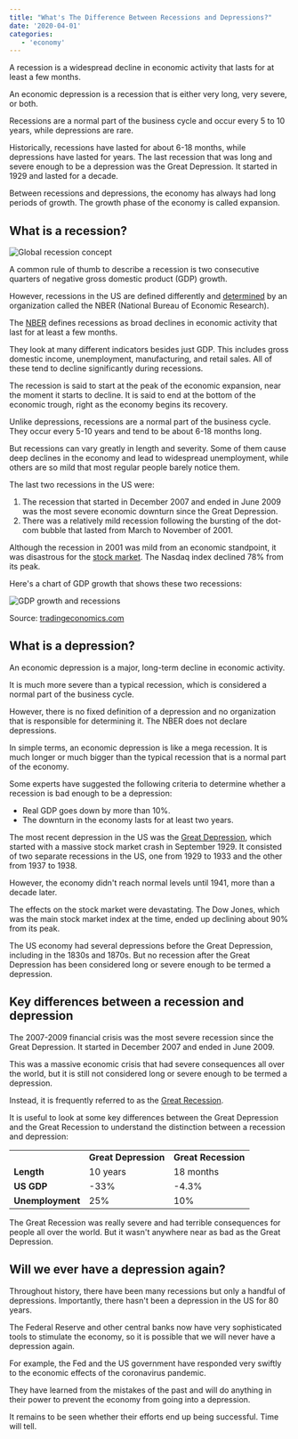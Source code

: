 ---
title: "What's The Difference Between Recessions and Depressions?"
date: '2020-04-01'
categories:
   - 'economy'
---

A recession is a widespread decline in economic activity that lasts for at least a few months.

An economic depression is a recession that is either very long, very severe, or both.

Recessions are a normal part of the business cycle and occur every 5 to 10 years, while depressions are rare.

Historically, recessions have lasted for about 6-18 months, while depressions have lasted for years. The last recession that was long and severe enough to be a depression was the Great Depression. It started in 1929 and lasted for a decade.

Between recessions and depressions, the economy has always had long periods of growth. The growth phase of the economy is called expansion.

## What is a recession?

![Global recession concept](https://stockanalysis.com/wp-content/uploads/2020/04/global-recession-concept-1024x538.jpg)

A common rule of thumb to describe a recession is two consecutive quarters of negative gross domestic product (GDP) growth.

However, recessions in the US are defined differently and [determined](/who-determines-recessions/) by an organization called the NBER (National Bureau of Economic Research).

The [NBER](https://www.nber.org/) defines recessions as broad declines in economic activity that last for at least a few months.

They look at many different indicators besides just GDP. This includes gross domestic income, unemployment, manufacturing, and retail sales. All of these tend to decline significantly during recessions.

The recession is said to start at the peak of the economic expansion, near the moment it starts to decline. It is said to end at the bottom of the economic trough, right as the economy begins its recovery.

Unlike depressions, recessions are a normal part of the business cycle. They occur every 5-10 years and tend to be about 6-18 months long.

But recessions can vary greatly in length and severity. Some of them cause deep declines in the economy and lead to widespread unemployment, while others are so mild that most regular people barely notice them.

The last two recessions in the US were:

1. The recession that started in December 2007 and ended in June 2009 was the most severe economic downturn since the Great Depression.
2. There was a relatively mild recession following the bursting of the dot-com bubble that lasted from March to November of 2001.

Although the recession in 2001 was mild from an economic standpoint, it was disastrous for the [stock market](/stock-market-hours/). The Nasdaq index declined 78% from its peak.

Here's a chart of GDP growth that shows these two recessions:

![GDP growth and recessions](https://stockanalysis.com/wp-content/uploads/2020/04/gdp-growth-and-recessions-1024x439.png)

Source: [tradingeconomics.com](https://tradingeconomics.com/united-states/gdp-growth)

## What is a depression?

An economic depression is a major, long-term decline in economic activity.

It is much more severe than a typical recession, which is considered a normal part of the business cycle.

However, there is no fixed definition of a depression and no organization that is responsible for determining it. The NBER does not declare depressions.

In simple terms, an economic depression is like a mega recession. It is much longer or much bigger than the typical recession that is a normal part of the economy.

Some experts have suggested the following criteria to determine whether a recession is bad enough to be a depression:

-  Real GDP goes down by more than 10%.
-  The downturn in the economy lasts for at least two years.

The most recent depression in the US was the [Great Depression](https://en.wikipedia.org/wiki/Great_Depression), which started with a massive stock market crash in September 1929. It consisted of two separate recessions in the US, one from 1929 to 1933 and the other from 1937 to 1938.

However, the economy didn't reach normal levels until 1941, more than a decade later.

The effects on the stock market were devastating. The Dow Jones, which was the main stock market index at the time, ended up declining about 90% from its peak.

The US economy had several depressions before the Great Depression, including in the 1830s and 1870s. But no recession after the Great Depression has been considered long or severe enough to be termed a depression.

## Key differences between a recession and depression

The 2007-2009 financial crisis was the most severe recession since the Great Depression. It started in December 2007 and ended in June 2009.

This was a massive economic crisis that had severe consequences all over the world, but it is still not considered long or severe enough to be termed a depression.

Instead, it is frequently referred to as the [Great Recession](https://en.wikipedia.org/wiki/Great_Recession).

It is useful to look at some key differences between the Great Depression and the Great Recession to understand the distinction between a recession and depression:

<table>
	<tbody>
		<tr>
			<td></td>
			<td class="has-text-align-center" data-align="center">
				<strong>Great Depression</strong>
			</td>
			<td class="has-text-align-center" data-align="center">
				<strong>Great Recession</strong>
			</td>
		</tr>
		<tr>
			<td>
				<strong>Length</strong>
			</td>
			<td class="has-text-align-center" data-align="center">
				10 years
			</td>
			<td class="has-text-align-center" data-align="center">
				18 months
			</td>
		</tr>
		<tr>
			<td>
				<strong>US GDP</strong>
			</td>
			<td class="has-text-align-center" data-align="center">
				-33%
			</td>
			<td class="has-text-align-center" data-align="center">
				-4.3%
			</td>
		</tr>
		<tr>
			<td>
				<strong>Unemployment</strong>
			</td>
			<td class="has-text-align-center" data-align="center">
				25%
			</td>
			<td class="has-text-align-center" data-align="center">
				10%
			</td>
		</tr>
	</tbody>
</table>

The Great Recession was really severe and had terrible consequences for people all over the world. But it wasn't anywhere near as bad as the Great Depression.

## Will we ever have a depression again?

Throughout history, there have been many recessions but only a handful of depressions. Importantly, there hasn't been a depression in the US for 80 years.

The Federal Reserve and other central banks now have very sophisticated tools to stimulate the economy, so it is possible that we will never have a depression again.

For example, the Fed and the US government have responded very swiftly to the economic effects of the coronavirus pandemic.

They have learned from the mistakes of the past and will do anything in their power to prevent the economy from going into a depression.

It remains to be seen whether their efforts end up being successful. Time will tell.

